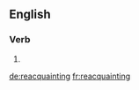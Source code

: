 ==English==

===Verb===
{{head|en|present participle}}

# {{present participle of|reacquaint|lang=en}}

[[de:reacquainting]]
[[fr:reacquainting]]